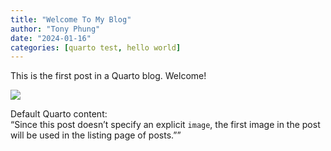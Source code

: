 ```yaml
---
title: "Welcome To My Blog"
author: "Tony Phung"
date: "2024-01-16"
categories: [quarto test, hello world]
---
```


This is the first post in a Quarto blog. Welcome!

![](thumbnail.jpg)

Default Quarto content:  
"Since this post doesn't specify an explicit `image`, the first image in the post will be used in the listing page of posts.""
